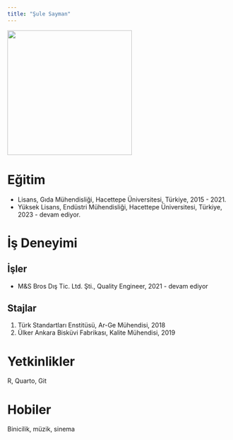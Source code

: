 ```yaml
---
title: "Şule Sayman"
---
```


![](/docs/assets/images/sulesayman_vesikalik.jpg){fig-alt="Şule Sayman Fotoğraf" fig-align="left" width="282"}

# Eğitim

-   Lisans, Gıda Mühendisliği, Hacettepe Üniversitesi, Türkiye, 2015 - 2021.
-   Yüksek Lisans, Endüstri Mühendisliği, Hacettepe Üniversitesi, Türkiye, 2023 - devam ediyor.

# İş Deneyimi

## İşler

-   M&S Bros Dış Tic. Ltd. Şti., Quality Engineer, 2021 - devam ediyor

## Stajlar

1.  Türk Standartları Enstitüsü, Ar-Ge Mühendisi, 2018
2.  Ülker Ankara Bisküvi Fabrikası, Kalite Mühendisi, 2019

# Yetkinlikler

R, Quarto, Git

# Hobiler

Binicilik, müzik, sinema
